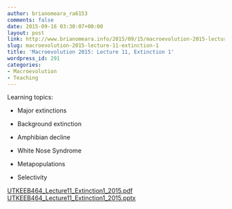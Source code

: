 ```yaml
---
author: brianomeara_ra6153
comments: false
date: 2015-09-16 03:30:07+00:00
layout: post
link: http://www.brianomeara.info/2015/09/15/macroevolution-2015-lecture-11-extinction-1/
slug: macroevolution-2015-lecture-11-extinction-1
title: 'Macroevolution 2015: Lecture 11, Extinction 1'
wordpress_id: 291
categories:
- Macroevolution
- Teaching
---
```


Learning topics:



	
  * Major extinctions

	
  * Background extinction

	
  * Amphibian decline

	
  * White Nose Syndrome

	
  * Metapopulations

	
  * Selectivity


[UTKEEB464_Lecture11_Extinction1_2015.pdf](http://brianomeara.info/wordpress_beta/wp-content/uploads/2015/09/UTKEEB464_Lecture11_Extinction1_2015.pdf) [UTKEEB464_Lecture11_Extinction1_2015.pptx](http://brianomeara.info/wordpress_beta/wp-content/uploads/2015/09/UTKEEB464_Lecture11_Extinction1_2015.pptx)
